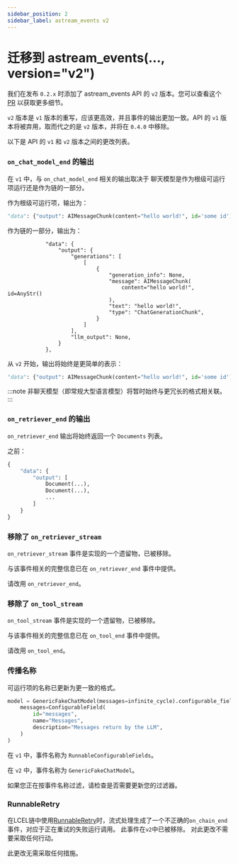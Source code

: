 ```yaml
---
sidebar_position: 2
sidebar_label: astream_events v2
---
```


# 迁移到 astream_events(..., version="v2")

我们在发布 `0.2.x` 时添加了 astream_events API 的 `v2` 版本。您可以查看这个 [PR](https://github.com/langchain-ai/langchain/pull/21638) 以获取更多细节。

`v2` 版本是 `v1` 版本的重写，应该更高效，并且事件的输出更加一致。API 的 `v1` 版本将被弃用，取而代之的是 `v2` 版本，并将在 `0.4.0` 中移除。

以下是 API 的 `v1` 和 `v2` 版本之间的更改列表。


### `on_chat_model_end` 的输出

在 `v1` 中，与 `on_chat_model_end` 相关的输出取决于
聊天模型是作为根级可运行项运行还是作为链的一部分。

作为根级可运行项，输出为：

```python
"data": {"output": AIMessageChunk(content="hello world!", id='some id')}
```

作为链的一部分，输出为：

```
            "data": {
                "output": {
                    "generations": [
                        [
                            {
                                "generation_info": None,
                                "message": AIMessageChunk(
                                    content="hello world!", id=AnyStr()
                                ),
                                "text": "hello world!",
                                "type": "ChatGenerationChunk",
                            }
                        ]
                    ],
                    "llm_output": None,
                }
            },
```


从 `v2` 开始，输出将始终是更简单的表示：

```python
"data": {"output": AIMessageChunk(content="hello world!", id='some id')}
```

:::note
非聊天模型（即常规大型语言模型）将暂时始终与更冗长的格式相关联。
:::

### `on_retriever_end` 的输出

`on_retriever_end` 输出将始终返回一个 `Documents` 列表。

之前：
```python
{
    "data": {
        "output": [
            Document(...),
            Document(...),
            ...
        ]
    }
}
```

### 移除了 `on_retriever_stream`

`on_retriever_stream` 事件是实现的一个遗留物，已被移除。

与该事件相关的完整信息已在 `on_retriever_end` 事件中提供。

请改用 `on_retriever_end`。

### 移除了 `on_tool_stream`

`on_tool_stream` 事件是实现的一个遗留物，已被移除。

与该事件相关的完整信息已在 `on_tool_end` 事件中提供。

请改用 `on_tool_end`。

### 传播名称

可运行项的名称已更新为更一致的格式。

```python
model = GenericFakeChatModel(messages=infinite_cycle).configurable_fields(
    messages=ConfigurableField(
        id="messages",
        name="Messages",
        description="Messages return by the LLM",
    )
)
```

在 `v1` 中，事件名称为 `RunnableConfigurableFields`。

在 `v2` 中，事件名称为 `GenericFakeChatModel`。

如果您正在按事件名称过滤，请检查是否需要更新您的过滤器。

### RunnableRetry

在LCEL链中使用[RunnableRetry](https://python.langchain.com/api_reference/core/runnables/langchain_core.runnables.retry.RunnableRetry.html)时，流式处理生成了一个不正确的`on_chain_end`事件，对应于正在重试的失败运行调用。
此事件在`v2`中已被移除。
对此更改不需要采取任何行动。

此更改无需采取任何措施。
